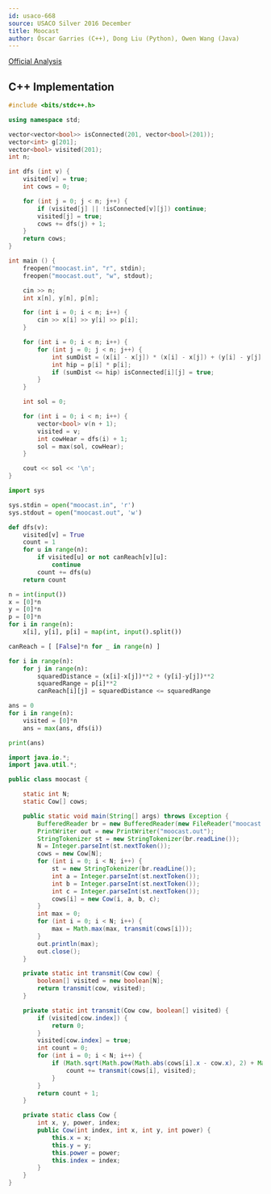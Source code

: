 ```yaml
---
id: usaco-668
source: USACO Silver 2016 December
title: Moocast
author: Óscar Garries (C++), Dong Liu (Python), Owen Wang (Java)
---
```


[Official Analysis](http://www.usaco.org/current/data/sol_moocast_silver_dec16.html)

<LanguageSection>
<CPPSection>

## C++ Implementation

```cpp
#include <bits/stdc++.h>

using namespace std;

vector<vector<bool>> isConnected(201, vector<bool>(201));
vector<int> g[201];
vector<bool> visited(201);
int n;

int dfs (int v) {
	visited[v] = true;
	int cows = 0;

	for (int j = 0; j < n; j++) {
		if (visited[j] || !isConnected[v][j]) continue;
		visited[j] = true;
		cows += dfs(j) + 1;
	}
	return cows;
}

int main () {
	freopen("moocast.in", "r", stdin);
	freopen("moocast.out", "w", stdout);

	cin >> n;
	int x[n], y[n], p[n];

	for (int i = 0; i < n; i++) {
		cin >> x[i] >> y[i] >> p[i];
	}

	for (int i = 0; i < n; i++) {
		for (int j = 0; j < n; j++) {
			int sumDist = (x[i] - x[j]) * (x[i] - x[j]) + (y[i] - y[j]) * (y[i] - y[j]);
			int hip = p[i] * p[i];
			if (sumDist <= hip) isConnected[i][j] = true;
		}
	}

	int sol = 0;

	for (int i = 0; i < n; i++) {
		vector<bool> v(n + 1);
		visited = v;
		int cowHear = dfs(i) + 1;
		sol = max(sol, cowHear);
	}

	cout << sol << '\n';
}

```

</CPPSection>

<PySection>

```py
import sys

sys.stdin = open("moocast.in", 'r')
sys.stdout = open("moocast.out", 'w')

def dfs(v):
	visited[v] = True
	count = 1
	for u in range(n):
		if visited[u] or not canReach[v][u]:
			continue
		count += dfs(u)
	return count

n = int(input())
x = [0]*n
y = [0]*n
p = [0]*n
for i in range(n):
	x[i], y[i], p[i] = map(int, input().split())

canReach = [ [False]*n for _ in range(n) ]

for i in range(n):
	for j in range(n):
		squaredDistance = (x[i]-x[j])**2 + (y[i]-y[j])**2
		squaredRange = p[i]**2
		canReach[i][j] = squaredDistance <= squaredRange

ans = 0
for i in range(n):
	visited = [0]*n
	ans = max(ans, dfs(i))

print(ans)
```

</PySection>

<JavaSection>

```java
import java.io.*;
import java.util.*;

public class moocast {

    static int N;
    static Cow[] cows;

    public static void main(String[] args) throws Exception {
        BufferedReader br = new BufferedReader(new FileReader("moocast.in"));
        PrintWriter out = new PrintWriter("moocast.out");
        StringTokenizer st = new StringTokenizer(br.readLine());
        N = Integer.parseInt(st.nextToken());
        cows = new Cow[N];
        for (int i = 0; i < N; i++) {
            st = new StringTokenizer(br.readLine());
            int a = Integer.parseInt(st.nextToken());
            int b = Integer.parseInt(st.nextToken());
            int c = Integer.parseInt(st.nextToken());
            cows[i] = new Cow(i, a, b, c);
        }
        int max = 0;
        for (int i = 0; i < N; i++) {
            max = Math.max(max, transmit(cows[i]));
        }
        out.println(max);
        out.close();
    }

    private static int transmit(Cow cow) {
        boolean[] visited = new boolean[N];
        return transmit(cow, visited);
    }

    private static int transmit(Cow cow, boolean[] visited) {
        if (visited[cow.index]) {
            return 0;
        }
        visited[cow.index] = true;
        int count = 0;
        for (int i = 0; i < N; i++) {
            if (Math.sqrt(Math.pow(Math.abs(cows[i].x - cow.x), 2) + Math.pow(Math.abs(cows[i].y - cow.y), 2)) < cow.power) {
                count += transmit(cows[i], visited);
            }
        }
        return count + 1;
    }

    private static class Cow {
        int x, y, power, index;
        public Cow(int index, int x, int y, int power) {
            this.x = x;
            this.y = y;
            this.power = power;
            this.index = index;
        }
    }
}
```

</JavaSection>

</LanguageSection>
